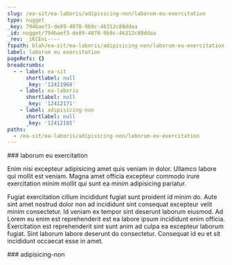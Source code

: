 ```yaml
---
slug: /ea-sit/ea-laboris/adipisicing-non/laborum-eu-exercitation
type: nugget
_key: 794baef3-de89-4070-9b9c-46312c88ddaa
_id: nugget/794baef3-de89-4070-9b9c-46312c88ddaa
_rev: _iKCEnL----
fspath: blah/ea-sit/ea-laboris/adipisicing-non/laborum-eu-exercitation.md
label: laborum eu exercitation
pageRefs: {}
breadcrumbs:
  - - label: ea-sit
      shortlabel: null
      _key: '12411968'
    - label: ea-laboris
      shortlabel: null
      _key: '12412171'
    - label: adipisicing-non
      shortlabel: null
      _key: '12412185'
paths:
  - /ea-sit/ea-laboris/adipisicing-non/laborum-eu-exercitation
---
```


<NuggetArea>
<Nugget slug="/ea-sit/ea-laboris/adipisicing-non/laborum-eu-exercitation" type="nugget" _key="794baef3-de89-4070-9b9c-46312c88ddaa" _id="nugget/794baef3-de89-4070-9b9c-46312c88ddaa" _rev="_iKCEnL----" fspath="blah/ea-sit/ea-laboris/adipisicing-non/laborum-eu-exercitation.md" label="laborum eu exercitation" paths="/ea-sit/ea-laboris/adipisicing-non/laborum-eu-exercitation">
<NuggetBody>
### laborum eu exercitation

Enim nisi excepteur adipisicing amet quis veniam in dolor. Ullamco labore qui mollit est veniam. Magna amet officia excepteur commodo irure exercitation minim mollit qui sunt ea minim adipisicing pariatur.

Fugiat exercitation cillum incididunt fugiat sunt proident id minim do. Aute sint amet nostrud dolor non ad incididunt sint consequat excepteur velit minim consectetur. Id veniam ex tempor sint deserunt laborum eiusmod. Ad Lorem eu enim est reprehenderit est ea labore ipsum incididunt enim officia. Exercitation est reprehenderit sint sunt anim ad culpa ea excepteur laborum fugiat. Sint laborum labore deserunt do consectetur. Consequat id eu et sit incididunt occaecat esse in amet.

</NuggetBody>
<Breadcrumbs>
<Crumbs>
<Crumb _key="12411968" label="ea-sit" /><Crumb _key="12412171" label="ea-laboris" /><Crumb _key="12412185" label="adipisicing-non" />
</Crumbs>
</Breadcrumbs>
</Nugget>

<NuggetsInbound>
</NuggetsInbound>
<NuggetsOutbound>
</NuggetsOutbound>
</NuggetArea>
<PassagesInbound>
<Passage direction="inbound" type="passage" _key="12412185" _id="passage/12412185" _rev="_iKCEnK6---" label="adipisicing-non" passage="adipisicing-non" fspath="blah/ea-sit/ea-laboris/adipisicing-non" paths="/ea-sit/ea-laboris/adipisicing-non" slug="/ea-sit/ea-laboris/adipisicing-non">
<NuggetBody>
### adipisicing-non

</NuggetBody>
<Breadcrumbs>
<Crumbs>
<Crumb _key="12411968" label="ea-sit" /><Crumb _key="12412171" label="ea-laboris" />
</Crumbs>
</Breadcrumbs>
</Passage>

</PassagesInbound>
<PassagesOutbound>
</PassagesOutbound>